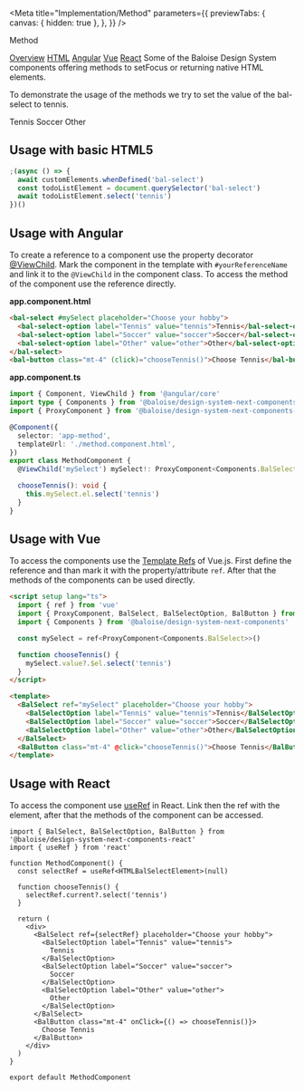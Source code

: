 
<Meta
  title="Implementation/Method"
  parameters={{
    previewTabs: {
      canvas: { hidden: true },
    },
  }}
/>

<bal-doc-banner id="overview" subtitle="Implementation">Method</bal-doc-banner>

<bal-doc-tabs>
  <a href="#overview">Overview</a>
  <a href="#usage-with-basic-html5">HTML</a>
  <a href="#usage-with-angular">Angular</a>
  <a href="#usage-with-vue">Vue</a>
  <a href="#usage-with-react">React</a>
</bal-doc-tabs>

<bal-doc-lead>
  Some of the Baloise Design System components offering methods to setFocus or returning native HTML elements.
</bal-doc-lead>

To demonstrate the usage of the methods we try to set the value of the bal-select to tennis.

<Canvas withSource="none">
  <bal-app>
    <bal-select placeholder="Choose your hobby">
      <bal-select-option label="Tennis" value="tennis">
        Tennis
      </bal-select-option>
      <bal-select-option label="Soccer" value="soccer">
        Soccer
      </bal-select-option>
      <bal-select-option label="Other" value="other">
        Other
      </bal-select-option>
    </bal-select>
  </bal-app>
</Canvas>

## Usage with basic HTML5

```js
;(async () => {
  await customElements.whenDefined('bal-select')
  const todoListElement = document.querySelector('bal-select')
  await todoListElement.select('tennis')
})()
```

## Usage with Angular

To create a reference to a component use the property decorator [@ViewChild](https://angular.io/api/core/ViewChild).
Mark the component in the template with `#yourReferenceName` and link it to the `@ViewChild` in the component class.
To access the method of the component use the reference directly.

**app.component.html**

```html
<bal-select #mySelect placeholder="Choose your hobby">
  <bal-select-option label="Tennis" value="tennis">Tennis</bal-select-option>
  <bal-select-option label="Soccer" value="soccer">Soccer</bal-select-option>
  <bal-select-option label="Other" value="other">Other</bal-select-option>
</bal-select>
<bal-button class="mt-4" (click)="chooseTennis()">Choose Tennis</bal-button>
```

**app.component.ts**

```ts
import { Component, ViewChild } from '@angular/core'
import type { Components } from '@baloise/design-system-next-components'
import { ProxyComponent } from '@baloise/design-system-next-components-angular'

@Component({
  selector: 'app-method',
  templateUrl: './method.component.html',
})
export class MethodComponent {
  @ViewChild('mySelect') mySelect!: ProxyComponent<Components.BalSelect>

  chooseTennis(): void {
    this.mySelect.el.select('tennis')
  }
}
```

## Usage with Vue

To access the components use the [Template Refs](https://vuejs.org/guide/essentials/template-refs.html) of Vue.js.
First define the reference and than mark it with the property/attribute `ref`.
After that the methods of the components can be used directly.

```html
<script setup lang="ts">
  import { ref } from 'vue'
  import { ProxyComponent, BalSelect, BalSelectOption, BalButton } from '@baloise/design-system-next-components-vue'
  import { Components } from '@baloise/design-system-next-components'

  const mySelect = ref<ProxyComponent<Components.BalSelect>>()

  function chooseTennis() {
    mySelect.value?.$el.select('tennis')
  }
</script>

<template>
  <BalSelect ref="mySelect" placeholder="Choose your hobby">
    <BalSelectOption label="Tennis" value="tennis">Tennis</BalSelectOption>
    <BalSelectOption label="Soccer" value="soccer">Soccer</BalSelectOption>
    <BalSelectOption label="Other" value="other">Other</BalSelectOption>
  </BalSelect>
  <BalButton class="mt-4" @click="chooseTennis()">Choose Tennis</BalButton>
</template>
```

## Usage with React

To access the component use [useRef](https://reactjs.org/docs/hooks-reference.html#useref) in React.
Link then the ref with the element, after that the methods of the component can be accessed.

```tsx
import { BalSelect, BalSelectOption, BalButton } from '@baloise/design-system-next-components-react'
import { useRef } from 'react'

function MethodComponent() {
  const selectRef = useRef<HTMLBalSelectElement>(null)

  function chooseTennis() {
    selectRef.current?.select('tennis')
  }

  return (
    <div>
      <BalSelect ref={selectRef} placeholder="Choose your hobby">
        <BalSelectOption label="Tennis" value="tennis">
          Tennis
        </BalSelectOption>
        <BalSelectOption label="Soccer" value="soccer">
          Soccer
        </BalSelectOption>
        <BalSelectOption label="Other" value="other">
          Other
        </BalSelectOption>
      </BalSelect>
      <BalButton class="mt-4" onClick={() => chooseTennis()}>
        Choose Tennis
      </BalButton>
    </div>
  )
}

export default MethodComponent
```

<bal-doc-github link="/stories/implementation/04-method.stories.mdx"></bal-doc-github>
